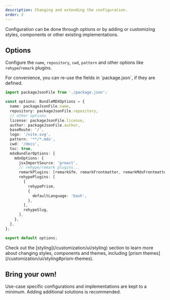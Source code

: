 ```yaml
---
description: Changing and extending the configuration.
order: 2
---
```


Configuration can be done through options or by adding or customizing styles, components or other existing implementations.

## Options

Configure the `name`, `repository`, `cwd`, `pattern` and other options like `rehype`/`remark` plugins.

<Info>
  For convenience, you can re-use the fields in `package.json`, if they are
  defined.
</Info>

```ts {4-5,18-26,11-12} showLineNumbers
import packageJsonFile from './package.json';

const options: BundleMDXOptions = {
  name: packageJsonFile.name,
  repository: packageJsonFile.repository,
  // other options
  license: packageJsonFile.license,
  author: packageJsonFile.author,
  baseRoute: '/',
  logo: '/vite.svg',
  pattern: '**/*.mdx',
  cwd: '/docs',
  toc: true,
  mdxBundlerOptions: {
    mdxOptions: {
      jsxImportSource: 'preact',
      // rehype/remark plugins...
      remarkPlugins: [remarkGfm, remarkFrontmatter, remarkMdxFrontmatter],
      rehypePlugins: [
        [
          rehypePrism,
          {
            defaultLanguage: 'bash',
          },
        ],
        rehypeSlug,
      ],
    },
  },
};

export default options;
```

<Info>
  Check out the [styling](/customization/ui/styling) section to learn more about
  changing styles, components and themes, including [prism
  themes](/customization/ui/styling#prism-themes).
</Info>

## Bring your own!

Use-case specific configurations and implementations are kept to a minimum. Adding additional solutions is recommended.

